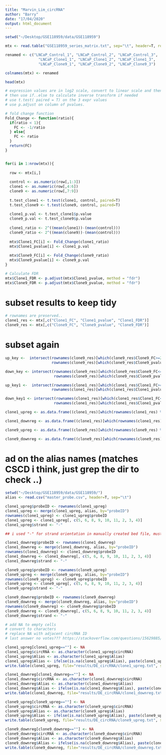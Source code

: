 ```yaml
---
title: "Marvin_Lim_circRNA"
author: "Barry"
date: "17/04/2020"
output: html_document
---
```


```R
setwd("~/Desktop/GSE118959/data/GSE118959")

mtx <- read.table("GSE118959_series_matrix.txt", sep="\t", header=T, row.names = "ID_REF")

renamed <- c("LNCaP_Control_1", "LNCaP_Control_2", "LNCaP_Control_3",
               "LNCaP_Clone1_1", "LNCaP_Clone1_2", "LNCaP_Clone1_3",
               "LNCaP_Clone9_1", "LNCaP_Clone9_2", "LNCaP_Clone9_3")

colnames(mtx) <- renamed

head(mtx)
```

```R
# expression values are in log2 scale, convert to linear scale and then calculate 'Ratio'
# then use if..else to calculate inverse transform if needed 
# use t.test( paired = T) on the 3 expr values
# use p.adjust on column of pvalues. 

# fold change function
Fold_Change <- function(ratio){
  if(ratio < 1){
    FC <- -1/ratio
  } else{
    FC <- ratio
  }
  return(FC)
}


for(i in 1:nrow(mtx)){
  
  row <- mtx[i,]
  
  control <- as.numeric(row[,1:3])
  clone1 <- as.numeric(row[,4:6])
  clone9 <- as.numeric(row[,7:9])
  
  t.test_clone1 <- t.test(clone1, control, paired=T)
  t.test_clone9 <- t.test(clone9, control, paired=T)
  
  clone1_p.val <- t.test_clone1$p.value
  clone9_p.val <- t.test_clone9$p.value
  
  clone1_ratio <- 2^((mean(clone1))-(mean(control)))
  clone9_ratio <- 2^((mean(clone9))-(mean(control)))  
  
  mtx$Clone1_FC[i] <- Fold_Change(clone1_ratio)
  mtx$Clone1_pvalue[i] <- clone1_p.val 
  
  mtx$Clone9_FC[i] <- Fold_Change(clone9_ratio)
  mtx$Clone9_pvalue[i] <- clone9_p.val
}

# Calculate FDR
mtx$Clone1_FDR <- p.adjust(mtx$Clone1_pvalue, method = "fdr")
mtx$Clone9_FDR <- p.adjust(mtx$Clone9_pvalue, method = "fdr")

```

# subset results to keep tidy
```R
# rownames are preserved.. 
clone1_res <- mtx[,c("Clone1_FC", "Clone1_pvalue", "Clone1_FDR")]
clone9_res <- mtx[,c("Clone9_FC", "Clone9_pvalue", "Clone9_FDR")]
```

# subset again
```R
up_key <-  intersect(rownames(clone9_res)[which(clone9_res$Clone9_FC>=2)],
                     rownames(clone9_res)[which(clone9_res$Clone9_pvalue<=0.05)])

down_key <- intersect(rownames(clone9_res)[which(clone9_res$Clone9_FC<=-2)],
                      rownames(clone9_res)[which(clone9_res$Clone9_pvalue<=0.05)])

up_key1 <-  intersect(rownames(clone1_res)[which(clone1_res$Clone1_FC>=2)],
                     rownames(clone1_res)[which(clone1_res$Clone1_pvalue<=0.05)])

down_key1 <- intersect(rownames(clone1_res)[which(clone1_res$Clone1_FC<=-2)],
                      rownames(clone1_res)[which(clone1_res$Clone1_pvalue<=0.05)])

clone1_upreg <- as.data.frame((clone1_res)[which(rownames(clone1_res) %in% up_key1),],)

clone1_downreg <- as.data.frame((clone1_res)[which(rownames(clone1_res) %in% down_key1),])

clone9_upreg <- as.data.frame((clone9_res)[which(rownames(clone9_res) %in% up_key),])

clone9_downreg <- as.data.frame((clone9_res)[which(rownames(clone9_res) %in% down_key),])

```

# ad on the alias names (matches CSCD i think, just grep the dir to check ..)

```R
setwd("~/Desktop/GSE118959/data/GSE118959/")
alias <- read.csv("master_probe.csv", header=T, sep="\t")

clone1_upreg$probeID <- rownames(clone1_upreg)
clone1_upreg <- merge(clone1_upreg, alias, by="probeID")
rownames(clone1_upreg) <- clone1_upreg$probeID
clone1_upreg <- clone1_upreg[, c(5, 6, 8, 9, 10, 11, 2, 3, 4)]
clone1_upreg$strand <- "-"

## i used "-" for strand orientation in manually created bed file, must match here.

clone1_downreg$probeID <- rownames(clone1_downreg)
clone1_downreg <- merge(clone1_downreg, alias, by="probeID")
rownames(clone1_downreg) <- clone1_downreg$probeID
clone1_downreg <- clone1_downreg[, c(5, 6, 8, 9, 10, 11, 2, 3, 4)]
clone1_downreg$strand <- "-"

clone9_upreg$probeID <- rownames(clone9_upreg)
clone9_upreg <- merge(clone9_upreg, alias, by="probeID")
rownames(clone9_upreg) <- clone9_upreg$probeID
clone9_upreg <- clone9_upreg[, c(5, 6, 8, 9, 10, 11, 2, 3, 4)]
clone9_upreg$strand <- "-"

clone9_downreg$probeID <- rownames(clone9_downreg)
clone9_downreg <- merge(clone9_downreg, alias, by="probeID")
rownames(clone9_downreg) <- clone9_downreg$probeID
clone9_downreg <- clone9_downreg[, c(5, 6, 8, 9, 10, 11, 2, 3, 4)]
clone9_downreg$strand <- "-"

# add NA to empty cells
# convert to characters
# replace NA with adjacent circRNA ID 
# last answer no votes??? https://stackoverflow.com/questions/15629885/replace-na-in-column-with-value-in-adjacent-column

clone1_upreg[clone1_upreg==""] <- NA
clone1_upreg$circRNA <- as.character(clone1_upreg$circRNA)
clone1_upreg$Alias <- as.character(clone1_upreg$Alias)
clone1_upreg$Alias <- ifelse(is.na(clone1_upreg$Alias), paste(clone1_upreg$circRNA), paste(clone1_upreg$Alias)); clone1_upreg
write.table(clone1_upreg, file="results/DE_circRNA/clone1_upreg.txt", sep="\t", row.names = F, quote = F)

clone1_downreg[clone1_downreg==""] <- NA
clone1_downreg$circRNA <- as.character(clone1_downreg$circRNA)
clone1_downreg$Alias <- as.character(clone1_downreg$Alias)
clone1_downreg$Alias <- ifelse(is.na(clone1_downreg$Alias), paste(clone1_downreg$circRNA), paste(clone1_downreg$Alias)); clone1_downreg
write.table(clone1_downreg, file="results/DE_circRNA/clone1_downreg.txt", sep="\t", row.names = F, quote = F)

clone9_upreg[clone9_upreg==""] <- NA
clone9_upreg$circRNA <- as.character(clone9_upreg$circRNA)
clone9_upreg$Alias <- as.character(clone9_upreg$Alias)
clone9_upreg$Alias <- ifelse(is.na(clone9_upreg$Alias), paste(clone9_upreg$circRNA), paste(clone9_upreg$Alias)); clone9_upreg
write.table(clone9_upreg, file="results/DE_circRNA/clone9_upreg.txt", sep="\t", row.names = F, quote = F)

clone9_downreg[clone9_downreg==""] <- NA
clone9_downreg$circRNA <- as.character(clone9_downreg$circRNA)
clone9_downreg$Alias <- as.character(clone9_downreg$Alias)
clone9_downreg$Alias <- ifelse(is.na(clone9_downreg$Alias), paste(clone9_downreg$circRNA), paste(clone9_downreg$Alias)); clone9_downreg
write.table(clone9_downreg, file="results/DE_circRNA/clone9_downreg.txt", sep="\t", row.names = F, quote = F)
```



